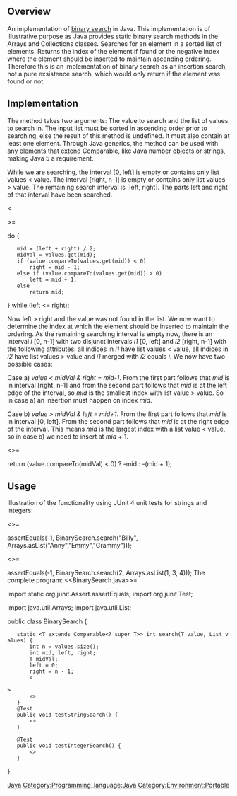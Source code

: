 ==Overview==

An implementation of [http://en.wikipedia.org/wiki/Binary_search binary search] in Java. This implementation is of illustrative purpose as Java provides static binary search methods in the Arrays and Collections classes. Searches for an element in a sorted list of elements. Returns the index of the element if found or the negative index where the element should be inserted to maintain ascending ordering. Therefore this is an implementation of binary search as an insertion search, not a pure exsistence search, which would only return if the element was found or not.

==Implementation==

The method takes two arguments: The value to search and the list of values to search in. The input list must be sorted in ascending order prior to searching, else the result of this method is undefined. It must also contain at least one element. Through Java generics, the method can be used with any elements that extend Comparable, like Java number objects or strings, making Java 5 a requirement.

While we are searching, the interval [0, left] is empty or contains only list values < value. The interval [right, n-1] is empty or contains only list values > value. The remaining search interval is [left, right]. The parts left and right of that interval have been searched.

<codeblock language=java>
<<search>>=

do {
    mid = (left + right) / 2;
    midVal = values.get(mid);
    if (value.compareTo(values.get(mid)) < 0)
        right = mid - 1;
    else if (value.compareTo(values.get(mid)) > 0)
        left = mid + 1;
    else
        return mid;
} while (left <= right);
</codeblock>

Now left > right and the value was not found in the list. We now want to determine the index at which the element should be inserted to maintain the ordering. As the remaining searching interval is empty now, there is an interval ''i'' [0, n-1] with two disjunct intervals ''i1'' [0, left] and ''i2'' [right, n-1] with the following attributes: all indices in ''i1'' have list values < value, all indices in ''i2'' have list values > value and ''i1'' merged with ''i2'' equals ''i''. We now have two possible cases:

Case a) ''value < midVal & right = mid-1''. From the first part follows that ''mid'' is in interval [right, n-1] and from the second part follows that ''mid'' is at the left edge of the interval, so ''mid'' is the smallest index with list value > value. So in case a) an insertion must happen on index ''mid''.

Case b) ''value > midVal & left = mid+1''. From the first part follows that ''mid'' is in interval [0, left]. From the second part follows that ''mid'' is at the right edge of the interval. This means ''mid'' is the largest index with a list value < value, so in case b) we need to insert at ''mid'' + 1.

<codeblock language=java>
<<return>>=

return (value.compareTo(midVal) < 0) ? -mid : -(mid + 1);
</codeblock>

==Usage==
Illustration of the functionality using JUnit 4 unit tests for strings and integers:

<codeblock language=java>
<<test_strings>>=

assertEquals(-1, BinarySearch.search("Billy", Arrays.asList("Anny","Emmy","Grammy")));
</codeblock>

<codeblock language=java>
<<test_integers>>=

assertEquals(-1, BinarySearch.search(2, Arrays.asList(1, 3, 4)));
</codeblock>
The complete program:
<codeblock language=java>
<<BinarySearch.java>>=

import static org.junit.Assert.assertEquals;
import org.junit.Test;

import java.util.Arrays;
import java.util.List;

public class BinarySearch {
	static <T extends Comparable<? super T>> int search(T value, List<T> values) {
		int n = values.size();
		int mid, left, right;
		T midVal;
		left = 0;
		right = n - 1;
		<<search>>
		<<return>>
	}
	@Test
	public void testStringSearch() {
		<<test_strings>>
	}
	
	@Test
	public void testIntegerSearch() {
		<<test_integers>>
	}
}
</codeblock>
[[Category:Binary search|Java]]
[[Category:Programming_language:Java]]
[[Category:Environment:Portable]]

